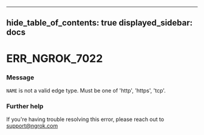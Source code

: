 

---
hide_table_of_contents: true
displayed_sidebar: docs
---


# ERR_NGROK_7022

### Message
`NAME` is not a valid edge type. Must be one of 'http', 'https', 'tcp'.

<ErrorDetails />



### Further help
If you're having trouble resolving this error, please reach out to [support@ngrok.com](mailto:support@ngrok.com?subject=Help%20with%20ERR_NGROK_7022)

